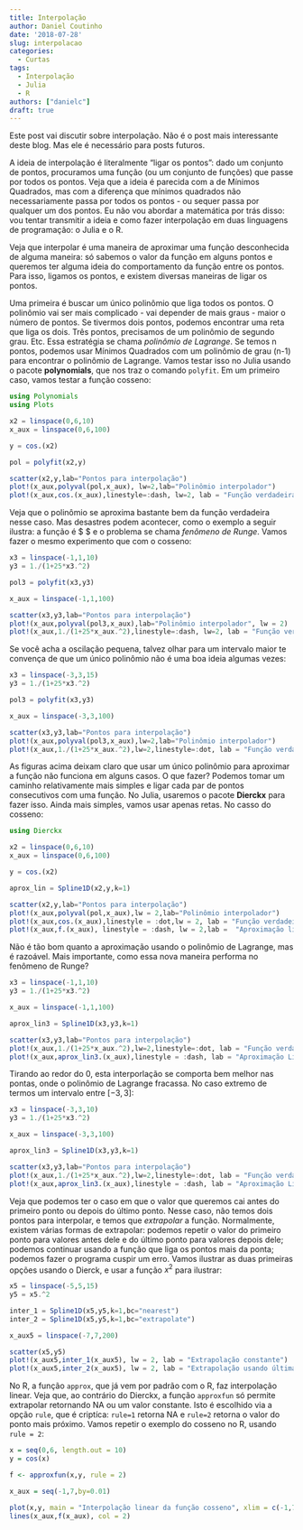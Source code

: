 ```yaml
---
title: Interpolação
author: Daniel Coutinho
date: '2018-07-28'
slug: interpolacao
categories:
  - Curtas
tags:
  - Interpolação
  - Julia
  - R
authors: ["danielc"]
draft: true
---
```


Este post vai discutir sobre interpolação. Não é o post mais interessante deste blog. Mas ele é necessário para posts futuros.

A ideia de interpolação é literalmente "ligar os pontos": dado um conjunto de pontos, procuramos uma função (ou um conjunto de funções) que passe por todos os pontos. Veja que a ideia é parecida com a de Mínimos Quadrados, mas com a diferença que mínimos quadrados não necessariamente passa por todos os pontos - ou sequer passa por qualquer um dos pontos. Eu não vou abordar a matemática por trás disso: vou tentar transmitir a ideia e como fazer interpolação em duas linguagens de programação: o Julia e o R.

Veja que interpolar é uma maneira de aproximar uma função desconhecida de alguma maneira: só sabemos o valor da função em alguns pontos e queremos ter alguma ideia do comportamento da função entre os pontos. Para isso, ligamos os pontos, e existem diversas maneiras de ligar os pontos.

Uma primeira é buscar um único polinômio que liga todos os pontos. O polinômio vai ser mais complicado - vai depender de mais graus - maior o número de pontos. Se tivermos dois pontos, podemos encontrar uma reta que liga os dois. Três pontos, precisamos de um polinômio de segundo grau. Etc. Essa estratégia se chama *polinômio de Lagrange*. Se temos n pontos, podemos usar Mínimos Quadrados com um polinômio de grau (n-1) para encontrar o polinômio de Lagrange. Vamos testar isso no Julia usando o pacote **polynomials**, que nos traz o comando `polyfit`.  Em um primeiro caso, vamos testar a função cosseno:

```julia

using Polynomials
using Plots

x2 = linspace(0,6,10)
x_aux = linspace(0,6,100)

y = cos.(x2)

pol = polyfit(x2,y)

scatter(x2,y,lab="Pontos para interpolação")
plot!(x_aux,polyval(pol,x_aux), lw=2,lab="Polinômio interpolador")
plot!(x_aux,cos.(x_aux),linestyle=:dash, lw=2, lab = "Função verdadeira")

```

Veja que o polinômio se aproxima bastante bem da função verdadeira nesse caso. Mas desastres podem acontecer, como o exemplo a seguir ilustra: a função é $ \frac{1}{1+25x^2} $ e o problema se chama *fenômeno de Runge*. Vamos fazer o mesmo experimento que com o cosseno:

```julia

x3 = linspace(-1,1,10)
y3 = 1./(1+25*x3.^2)

pol3 = polyfit(x3,y3)

x_aux = linspace(-1,1,100)

scatter(x3,y3,lab="Pontos para interpolação")
plot!(x_aux,polyval(pol3,x_aux),lab="Polinômio interpolador", lw = 2)
plot!(x_aux,1./(1+25*x_aux.^2),linestyle=:dash, lw=2, lab = "Função verdadeira")

```

Se você acha a oscilação pequena, talvez olhar para um intervalo maior te convença de que um único polinômio não é uma boa ideia algumas vezes:


```julia

x3 = linspace(-3,3,15)
y3 = 1./(1+25*x3.^2)

pol3 = polyfit(x3,y3)

x_aux = linspace(-3,3,100)

scatter(x3,y3,lab="Pontos para interpolação")
plot!(x_aux,polyval(pol3,x_aux),lw=2,lab="Polinômio interpolador")
plot!(x_aux,1./(1+25*x_aux.^2),lw=2,linestyle=:dot, lab = "Função verdadeira")

```

As figuras acima deixam claro que usar um único polinômio para aproximar a função não funciona em alguns casos. O que fazer? Podemos tomar um caminho relativamente mais simples e ligar cada par de pontos consecutivos com uma função. No Julia, usaremos o pacote **Dierckx** para fazer isso. Ainda mais simples, vamos usar apenas retas. No casso do cosseno:

```julia
using Dierckx

x2 = linspace(0,6,10)
x_aux = linspace(0,6,100)

y = cos.(x2)

aprox_lin = Spline1D(x2,y,k=1)

scatter(x2,y,lab="Pontos para interpolação")
plot!(x_aux,polyval(pol,x_aux),lw = 2,lab="Polinômio interpolador")
plot!(x_aux,cos.(x_aux),linestyle = :dot,lw = 2, lab = "Função verdadeira")
plot!(x_aux,f.(x_aux), linestyle = :dash, lw = 2,lab =  "Aproximação linear")

```
Não é tão bom quanto a aproximação usando o polinômio de Lagrange, mas é razoável. Mais importante, como essa nova maneira performa no fenômeno de Runge?

```julia

x3 = linspace(-1,1,10)
y3 = 1./(1+25*x3.^2)

x_aux = linspace(-1,1,100)

aprox_lin3 = Spline1D(x3,y3,k=1)

scatter(x3,y3,lab="Pontos para interpolação")
plot!(x_aux,1./(1+25*x_aux.^2),lw=2,linestyle=:dot, lab = "Função verdadeira")
plot!(x_aux,aprox_lin3.(x_aux),linestyle = :dash, lab = "Aproximação Linear", lw = 2)

```

Tirando ao redor do 0, esta interporlação se comporta bem melhor nas pontas, onde o polinômio de Lagrange fracassa. No caso extremo de termos um intervalo entre $[-3,3]$:

```julia

x3 = linspace(-3,3,10)
y3 = 1./(1+25*x3.^2)

x_aux = linspace(-3,3,100)

aprox_lin3 = Spline1D(x3,y3,k=1)

scatter(x3,y3,lab="Pontos para interpolação")
plot!(x_aux,1./(1+25*x_aux.^2),lw=2,linestyle=:dot, lab = "Função verdadeira")
plot!(x_aux,aprox_lin3.(x_aux),linestyle = :dash, lab = "Aproximação Linear", lw = 2)

```
Veja que podemos ter o caso em que o valor que queremos cai antes do primeiro ponto ou depois do último ponto. Nesse caso, não temos dois pontos para interpolar, e temos que *extrapolar* a função. Normalmente, existem várias formas de extrapolar: podemos repetir o valor do primeiro ponto para valores antes dele e do último ponto para valores depois dele; podemos continuar usando a função que liga os pontos mais da ponta; podemos fazer o programa cuspir um erro. Vamos ilustrar as duas primeiras opções usando o Dierck, e usar a função $x^2$ para ilustrar:

```julia

x5 = linspace(-5,5,15)
y5 = x5.^2

inter_1 = Spline1D(x5,y5,k=1,bc="nearest")
inter_2 = Spline1D(x5,y5,k=1,bc="extrapolate")

x_aux5 = linspace(-7,7,200)

scatter(x5,y5)
plot!(x_aux5,inter_1(x_aux5), lw = 2, lab = "Extrapolação constante")
plot!(x_aux5,inter_2(x_aux5), lw = 2, lab = "Extrapolação usando última reta")

```

No R, a função `approx`, que já vem por padrão com o R, faz interpolação linear. Veja que, ao contrário do Dierckx, a função `approxfun` só permite extrapolar retornando NA ou um valor constante. Isto é escolhido via a opção `rule`, que é criptíca: `rule=1` retorna NA e `rule=2` retorna o valor do ponto mais próximo. Vamos repetir o exemplo do cosseno no R, usando `rule = 2`:

```r

x = seq(0,6, length.out = 10)
y = cos(x)

f <- approxfun(x,y, rule = 2)

x_aux = seq(-1,7,by=0.01)

plot(x,y, main = "Interpolação linear da função cosseno", xlim = c(-1,7))
lines(x_aux,f(x_aux), col = 2)

```

